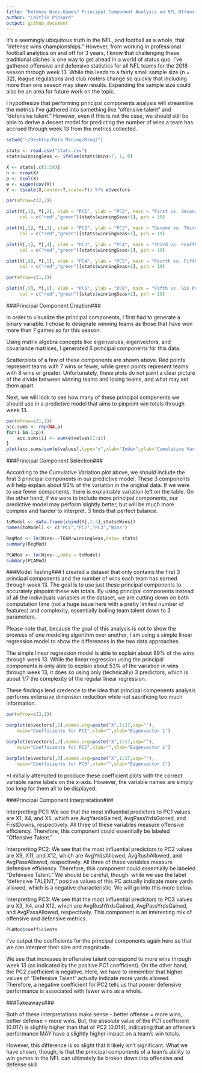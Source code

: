 ```yaml
---
title: "Defense Wins…Games? Principal Component Analysis on NFL Offensive/Defensive Stats Through Week 13"
author: "Caitlin Pinkard"
output: github_document
---
```


It's a seemingly ubiquitous truth in the NFL, and football as a whole, that "defense wins championships." However, from working in professional football analytics on and off for 3 years, I know that challenging these traditional cliches is one way to get ahead in a world of status quo. I've gathered offensive and defensive statistics for all NFL teams for the 2018 season through week 13. While this leads to a fairly small sample size (n = 32), league regulations and club rosters change so quickly that including more than one season may skew results. Expanding the sample size could also be an area for future work on the topic.

I hypothesize that performing principal components analysis will streamline the metrics I've gathered into something like "offensive talent" and "defensive talent." However, even if this is not the case, we should still be able to derive a decent model for predicting the number of wins a team has accrued through week 13 from the metrics collected.


```r
setwd("~/Desktop/Data Mining/Blog2")

stats <- read.csv("stats.csv")
stats$winningSeas <- ifelse(stats$Wins>7, 1, 0)

X <- stats[,c(2:18)] 
n <- nrow(X)
p <- ncol(X)
e <- eigen(cov(X))
Y <- (scale(X,center=T,scale=F)) %*% e$vectors 

par(mfrow=c(2,2))

plot(Y[,1], Y[,2], xlab = "PC1", ylab = "PC2", main = "First vs. Second PC", 
     col = c("red","green")[stats$winningSeas+1], pch = 19)

plot(Y[,2], Y[,3], xlab = "PC2", ylab = "PC3", main = "Second vs. Third PC", 
     col = c("red","green")[stats$winningSeas+1], pch = 19)

plot(Y[,3], Y[,4], xlab = "PC3", ylab = "PC4", main = "Third vs. Fourth PC", 
     col = c("red","green")[stats$winningSeas+1], pch = 19)

plot(Y[,4], Y[,5], xlab = "PC4", ylab = "PC5", main = "Fourth vs. Fifth PC", 
     col = c("red","green")[stats$winningSeas+1], pch = 19)

par(mfrow=c(1,1))

plot(Y[,5], Y[,6], xlab = "PC5", ylab = "PC6", main = "Fifth vs. Six PC", 
     col = c("red","green")[stats$winningSeas+1], pch = 19)
```

###Principal Component Creation###

In order to visualize the principal components, I first had to generate a binary variable. I chose to designate winning teams as those that have won more than 7 games so far this season.

Using matrix algebra concepts like eigenvalues, eigenvectors, and covariance matrices, I generated 6 principal components for this data.

Scatterplots of a few of these components are shown above. Red points represent teams with 7 wins or fewer, while green points represent teams with 8 wins or greater. Unfortunately, these plots do not paint a clear picture of the divide between winning teams and losing teams, and what may set them apart.

Next, we will look to see how many of these principal compenents we should use in a predictive model that aims to pinpoint win totals through week 13.


```r
par(mfrow=c(1,1))
acc.sums <- rep(NA,p)
for(i in 1:p){
	acc.sums[i] <- sum(e$values[1:i])
}
plot(acc.sums/sum(e$values),type="o",xlab="Index",ylab="Cumulative Variation Explained")
```

###Principal Component Selection###

According to the Cumulative Variation plot above, we should include the first 3 principal components in our predictive model. These 3 components will help explain about 93% of the variation in the original data. If we were to use fewer components, there is explainable variation left on the table. On the other hand, if we were to include more principal components, our predictive model may perform slightly better, but will be much more complex and harder to interpret. 3 finds that perfect balance.


```r
toModel <- data.frame(cbind(Y[,1:3],stats$Wins))
names(toModel) <- c("PC1","PC2","PC3","Wins")

RegMod <- lm(Wins~.-TEAM-winningSeas,data= stats)
summary(RegMod)

PCAMod <- lm(Wins~.,data = toModel)
summary(PCAMod)
```

###Model Testing###
I created a dataset that only contains the first 3 principal components and the number of wins each team has earned through week 13. The goal is to use just these principal components to accurately pinpoint these win totals. By using principal components instead of all the individuals variables in the dataset, we are cutting down on both computation time (not a huge issue here with a pretty limited number of features) and complexity, essentially boiling team talent down to 3 parameters.

Please note that, because the goal of this analysis is not to show the prowess of one modeling algorithm over another, I am using a simple linear regression model to show the differences in the two data approaches.

The simple linear regression model is able to explain about 89% of the wins through week 13. While the linear regression using the principal components is only able to explain about 53% of the variation in wins through week 13, it does so using only (technically) 3 predictors, which is about 1/7 the complexity of the regular linear regression.

These findings lend credence to the idea that principal compenents analysis performs extensive dimension reduction while not sacrificing too much information.

```r
par(mfrow=c(3,1))

barplot(e$vectors[,1],names.arg=paste("X",1:17,sep=""),
	main="Coefficients for PC1",xlab="",ylab="Eigenvector 1")

barplot(e$vectors[,2],names.arg=paste("X",1:17,sep=""),
	main="Coefficients for PC2",xlab="",ylab="Eigenvector 1")

barplot(e$vectors[,3],names.arg=paste("X",1:17,sep=""),
	main="Coefficients for PC3",xlab="",ylab="Eigenvector 1")
```

*I initially attempted to produce these coefficient plots with the correct variable name labels on the x-axis. However, the variable names are simply too long for them all to be displayed.

###Principal Component Interpretation###

Interpretting PC1: We see that the most influential predictors to PC1 values are X1, X4, and X5, which are AvgYardsGained, AvgPassYrdsGained, and FirstDowns, respectively. All three of these variables measure offensive efficiency. Therefore, this component could essentially be labeled "Offensive Talent."

Interpretting PC2: We see that the most influential predictors to PC2 values are X9, X11, and X12, which are AvgYrdsAllowed, AvgRushAllowed, and AvgPassAllowed, respectively. All three of thsee variables measure defensive efficiency. Therefore, this component could essentially be labeled "Defensive Talent." We should be careful, though: while we use the label "defensive TALENT," positive values of this PC actually indicate more yards allowed, which is a negative characteristic. We will go into this more below.

Interpretting PC3: We see that the most influential predictors to PC3 values are X3, X4, and X12, which are AvgRushYrdsGained, AvgPassYrdsGained, and AvgPassAllowed, respectively. This component is an interesting mix of offensive and defensive metrics.

```r
PCAMod$coefficients
```

I've output the coefficients for the principal components again here so that we can interpret their size and magnitude.

We see that increases in offensive talent correspond to more wins through week 13 (as indicated by the positive PC1 coefficient). On the other hand, the PC2 coefficient is negative. Here, we have to remember that higher values of "Defensive Talent" actually indicate more yards allowed. Therefore, a negative coefficient for PC2 tells us that poorer defensive performance is associated with fewer wins as a whole.


###Takeaways###

Both of these interpretations make sense - better offense = more wins, better defense = more wins. But, the absolute value of the PC1 coefficient (0.017) is slightly higher than that of PC2 (0.014), indicating that an offense's performance MAY have a slightly higher impact on a team's win totals.

However, this difference is so slight that it likely isn't significant. What we have shown, though, is that the principal components of a team's ability to win games in the NFL can ultimately be broken down into offensive and defense skill.

